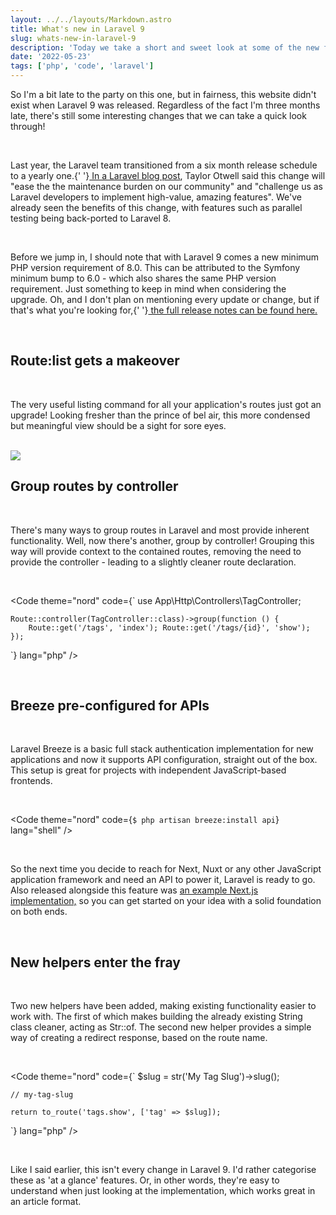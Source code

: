 ```yaml
---
layout: ../../layouts/Markdown.astro
title: What's new in Laravel 9
slug: whats-new-in-laravel-9
description: 'Today we take a short and sweet look at some of the new features Laravel 9 provides as well as the required changes developers should be aware of. From Blade quality of life updates to a beautiful new route list, Laravel 9 is a welcome update to the brilliant framework.'
date: '2022-05-23'
tags: ['php', 'code', 'laravel']
---
```



So I'm a bit late to the party on this one, but in fairness, this website didn't exist when Laravel 9 was released. Regardless of the fact I'm three months late, there's still some interesting changes that we can take a quick look through!

<br />

Last year, the Laravel team transitioned from a six month release schedule to a yearly one.{' '}<a href="https://blog.laravel.com/updates-to-laravels-versioning-policy" target="_blank" rel="noopener noreferrer" class="underline text-nord-350 hover:text-nord-375"> In a Laravel blog post</a>, Taylor Otwell said this change will "ease the the maintenance burden on our community" and "challenge us as Laravel developers to implement high-value, amazing features". We've already seen the benefits of this change, with features such as parallel testing being back-ported to Laravel 8.

<br />

Before we jump in, I should note that with Laravel 9 comes a new minimum PHP version requirement of 8.0. This can be attributed to the Symfony minimum bump to 6.0 - which also shares the same PHP version requirement. Just something to keep in mind when considering the upgrade. Oh, and I don't plan on mentioning every update or change, but if that's what you're looking for,{' '}<a href="https://laravel.com/docs/9.x/releases" target="_blank" rel="noopener noreferrer" class="underline text-nord-350 hover:text-nord-375"> the full release notes can be found here.</a>

<br />

## Route:list gets a makeover

<br />

The very useful listing command for all your application's routes just got an upgrade! Looking fresher than the prince of bel air, this more condensed but meaningful view should be a sight for sore eyes.

<br />

<img class="rounded-md" src="/images/route-list.jpg" />

<br />

## Group routes by controller

<br />

There's many ways to group routes in Laravel and most provide inherent functionality. Well, now there's another, group by controller! Grouping this way will provide context to the contained routes, removing the need to provide the controller - leading to a slightly cleaner route declaration.

<br />

<Code theme="nord" code={`
    use App\Http\Controllers\TagController;

    Route::controller(TagController::class)->group(function () {
        Route::get('/tags', 'index'); Route::get('/tags/{id}', 'show');
    });
`} lang="php" />

<br />

## Breeze pre-configured for APIs

<br />

Laravel Breeze is a basic full stack authentication implementation for new applications and now it supports API configuration, straight out of the box. This setup is great for projects with independent JavaScript-based frontends.

<br />

<Code theme="nord" code={`
    $ php artisan breeze:install api
`} lang="shell" />

<br />

So the next time you decide to reach for Next, Nuxt or any other JavaScript application framework and need an API to power it, Laravel is ready to go. Also released alongside this feature was <a href="https://github.com/laravel/breeze-next" target="_blank" rel="noopener noreferrer" class="underline text-nord-350 hover:text-nord-375">an example Next.js implementation,</a> so you can get started on your idea with a solid foundation on both ends.

<br />

## New helpers enter the fray

<br />

Two new helpers have been added, making existing functionality easier to work with. The first of which makes building the already existing String class cleaner, acting as <span class="bg-[#D8DEE9] inline-block px-1 text-orange-500">Str::of</span>. The second new helper provides a simple way of creating a redirect response, based on the route name.

<br />

<Code theme="nord" code={`
    $slug = str('My Tag Slug')->slug();

    // my-tag-slug

    return to_route('tags.show', ['tag' => $slug]);
`} lang="php" />

<br />

Like I said earlier, this isn't every change in Laravel 9. I'd rather categorise these as 'at a glance' features. Or, in other words, they're easy to understand when just looking at the implementation, which works great in an article format.

